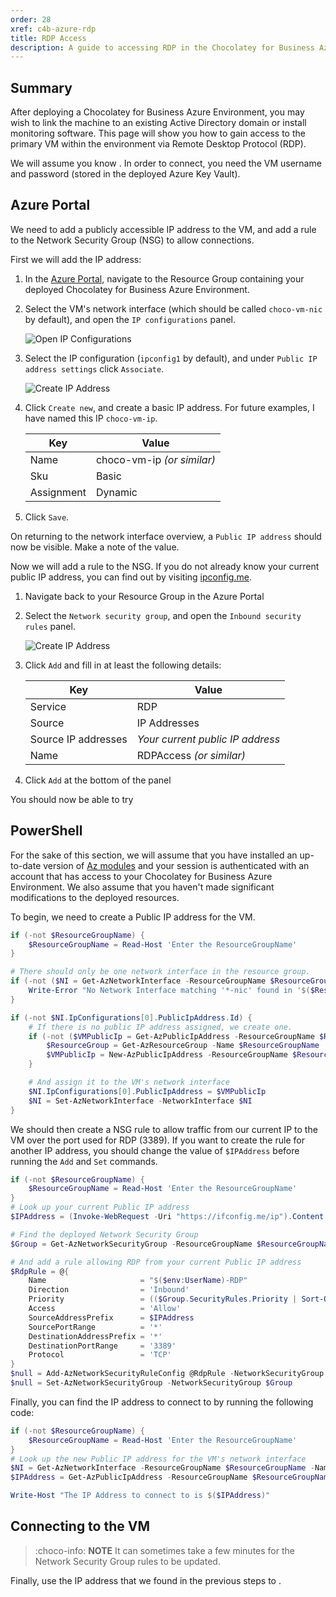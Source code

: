 ```yaml
---
order: 28
xref: c4b-azure-rdp
title: RDP Access
description: A guide to accessing RDP in the Chocolatey for Business Azure Environment
---
```


## Summary

After deploying a Chocolatey for Business Azure Environment, you may wish to link the machine to an existing Active Directory domain or install monitoring software. This page will show you how to gain access to the primary VM within the environment via Remote Desktop Protocol (RDP).

We will assume you know <Xref title="how to retrieve passwords from your environment" value="c4b-azure" anchor="accessing-services" />. In order to connect, you need the VM username and password (stored in the deployed Azure Key Vault).

## Azure Portal

We need to add a publicly accessible IP address to the VM, and add a rule to the Network Security Group (NSG) to allow connections.

First we will add the IP address:

1. In the [Azure Portal](https://portal.azure.com), navigate to the Resource Group containing your deployed Chocolatey for Business Azure Environment.
1. Select the VM's network interface (which should be called `choco-vm-nic` by default), and open the `IP configurations` panel.

    ![Open IP Configurations](/images/c4b-azure/Rdp-IpConfiguration.png)

1. Select the IP configuration (`ipconfig1` by default), and under `Public IP address settings` click `Associate`.

    ![Create IP Address](/images/c4b-azure/Rdp-IpCreation.png)

1. Click `Create new`, and create a basic IP address. For future examples, I have named this IP `choco-vm-ip`.

    | Key                 | Value                            |
    | ------------------- | -------------------------------- |
    | Name                | choco-vm-ip _(or similar)_       |
    | Sku                 | Basic                            |
    | Assignment          | Dynamic                          |
1. Click `Save`.

On returning to the network interface overview, a `Public IP address` should now be visible. Make a note of the value.

Now we will add a rule to the NSG. If you do not already know your current public IP address, you can find out by visiting [ipconfig.me](https://ifconfig.me/ip).

1. Navigate back to your Resource Group in the Azure Portal
1. Select the `Network security group`, and open the `Inbound security rules` panel.

    ![Create IP Address](/images/c4b-azure/Rdp-NsgRuleAddition.png)

1. Click `Add` and fill in at least the following details:

    | Key                 | Value                            |
    | ------------------- | -------------------------------- |
    | Service             | RDP                              |
    | Source              | IP Addresses                     |
    | Source IP addresses | _Your current public IP address_ |
    | Name                | RDPAccess _(or similar)_         |
1. Click `Add` at the bottom of the panel

You should now be able to try <Xref title="Connecting to the VM" value="c4b-azure-rdp" anchor="connecting-to-the-vm" />

## PowerShell

For the sake of this section, we will assume that you have installed an up-to-date version of [Az modules](https://www.powershellgallery.com/packages/Az) and your session is authenticated with an account that has access to your Chocolatey for Business Azure Environment. We also assume that you haven't made significant modifications to the deployed resources.

To begin, we need to create a Public IP address for the VM.

```PowerShell
if (-not $ResourceGroupName) {
    $ResourceGroupName = Read-Host 'Enter the ResourceGroupName'
}

# There should only be one network interface in the resource group.
if (-not ($NI = Get-AzNetworkInterface -ResourceGroupName $ResourceGroupName -Name *-nic)) {
    Write-Error "No Network Interface matching '*-nic' found in '$($ResourceGroupName)'. Please ensure deployment is complete."
}

if (-not $NI.IpConfigurations[0].PublicIpAddress.Id) {
    # If there is no public IP address assigned, we create one.
    if (-not ($VMPublicIp = Get-AzPublicIpAddress -ResourceGroupName $ResourceGroupName -Name 'TempIP')) {
        $ResourceGroup = Get-AzResourceGroup -Name $ResourceGroupName
        $VMPublicIp = New-AzPublicIpAddress -ResourceGroupName $ResourceGroupName -Name 'TempIP' -Location $ResourceGroup.Location -AllocationMethod Dynamic
    }

    # And assign it to the VM's network interface
    $NI.IpConfigurations[0].PublicIpAddress = $VMPublicIp
    $NI = Set-AzNetworkInterface -NetworkInterface $NI
}
```

We should then create a NSG rule to allow traffic from our current IP to the VM over the port used for RDP (3389). If you want to create the rule for another IP address, you should change the value of `$IPAddress` before running the `Add` and `Set` commands.

```PowerShell
if (-not $ResourceGroupName) {
    $ResourceGroupName = Read-Host 'Enter the ResourceGroupName'
}
# Look up your current Public IP address
$IPAddress = (Invoke-WebRequest -Uri "https://ifconfig.me/ip").Content

# Find the deployed Network Security Group
$Group = Get-AzNetworkSecurityGroup -ResourceGroupName $ResourceGroupName

# And add a rule allowing RDP from your current Public IP address
$RdpRule = @{
    Name                     = "$($env:UserName)-RDP"
    Direction                = 'Inbound'
    Priority                 = (($Group.SecurityRules.Priority | Sort-Object)[0] - 1)
    Access                   = 'Allow'
    SourceAddressPrefix      = $IPAddress
    SourcePortRange          = '*'
    DestinationAddressPrefix = '*'
    DestinationPortRange     = '3389'
    Protocol                 = 'TCP'
}
$null = Add-AzNetworkSecurityRuleConfig @RdpRule -NetworkSecurityGroup $Group
$null = Set-AzNetworkSecurityGroup -NetworkSecurityGroup $Group
```

Finally, you can find the IP address to connect to by running the following code:

```PowerShell
if (-not $ResourceGroupName) {
    $ResourceGroupName = Read-Host 'Enter the ResourceGroupName'
}
# Look up the new Public IP address for the VM's network interface
$NI = Get-AzNetworkInterface -ResourceGroupName $ResourceGroupName -Name *-nic
$IPAddress = Get-AzPublicIpAddress -ResourceGroupName $ResourceGroupName -Name $NI.IpConfigurations.PublicIpAddress.Id.Split('/')[-1].IPAddress

Write-Host "The IP Address to connect to is $($IPAddress)"
```

## Connecting to the VM

> :choco-info: **NOTE**
> It can sometimes take a few minutes for the Network Security Group rules to be updated.

Finally, use the IP address that we found in the previous steps to <Xref title="connect to the VM](https://docs.microsoft.com/en-us/azure/virtual-machines/windows/connect-logon) using the IP address you procured in the previous steps, using [the credential from the Azure Key Vault" value="c4b-azure" anchor="accessing-services" />.
